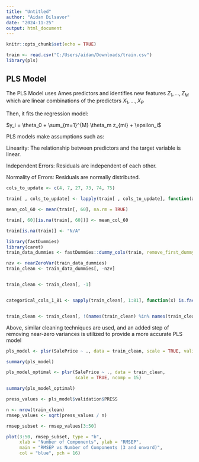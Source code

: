 ---
title: "Untitled"
author: "Aidan Dilsavor"
date: "2024-11-25"
output: html_document
---

```{r setup, include=FALSE}
knitr::opts_chunk$set(echo = TRUE)
```

```{r}
train <- read.csv("C:/Users/aidan/Downloads/train.csv")
library(pls)
```

## PLS Model

The PLS Model uses Ames predictors and identifies new features $Z_1 , . . . , Z_M$ which are linear
combinations of the predictors $X_1 , . . . , X_P$ 

Then, it fits the regression model:

$y_i = \theta_0 + \sum_{m=1}^{M} \theta_m z_{mi} + \epsilon_i$



PLS models make assumptions such as:

Linearity: The relationship between predictors and the target variable is linear.

Independent Errors: Residuals are independent of each other.

Normality of Errors: Residuals are normally distributed.



```{r}

cols_to_update <- c(4, 7, 27, 73, 74, 75)

train[ , cols_to_update] <- lapply(train[ , cols_to_update], function(x) ifelse(is.na(x), 0, x))

mean_col_60 <- mean(train[, 60], na.rm = TRUE)

train[, 60][is.na(train[, 60])] <- mean_col_60

train[is.na(train)] <- "N/A"
```


```{r}
library(fastDummies)
library(caret)
train_data_dummies <- fastDummies::dummy_cols(train, remove_first_dummy = TRUE)

nzv <- nearZeroVar(train_data_dummies)
train_clean <- train_data_dummies[, -nzv]


train_clean <- train_clean[, -1]


categorical_cols_1_81 <- sapply(train_clean[, 1:81], function(x) is.factor(x) || is.character(x))


train_clean <- train_clean[, !(names(train_clean) %in% names(train_clean[, 1:81])[categorical_cols_1_81])]
```

Above, similar cleaning techniques are used, and an added step of removing 
near-zero variances is utilized to provide a more accurate PLS model

```{r}

pls_model <- plsr(SalePrice ~ ., data = train_clean, scale = TRUE, validation = "CV")

summary(pls_model)


```

```{r}
pls_model_optimal <- plsr(SalePrice ~ ., data = train_clean, 
                          scale = TRUE, ncomp = 15)

summary(pls_model_optimal)
```

```{r}

press_values <- pls_model$validation$PRESS

n <- nrow(train_clean)  
rmsep_values <- sqrt(press_values / n)

rmsep_subset <- rmsep_values[3:50]

plot(3:50, rmsep_subset, type = "b", 
     xlab = "Number of Components", ylab = "RMSEP", 
     main = "RMSEP vs Number of Components (3 and onward)",
     col = "blue", pch = 16)
```
